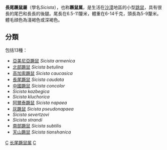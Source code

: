 {{Automatic taxobox
| taxon = Sicista
| authority = Gray, 1827
| image = Pallas Sicista betulina 1778-79.png
}}

'''長尾蹶鼠屬'''（學名''Sicista''），也称'''蹶鼠属'''，是生活在[[沙漠|沙漠]]地區的小型[[跳鼠科|跳鼠]]，具有很長的尾巴和長長的後腿。尾長在6.5-11釐米，體重在6-14千克，頭長為5-9釐米。體毛顔色為淺褐色或深褐色。

==分類==
包括13種：
* [[亞美尼亞蹶鼠|亞美尼亞蹶鼠]] ''Sicista armenica''
* [[北部蹶鼠|北部蹶鼠]] ''Sicista betulina''
* [[高加索蹶鼠|高加索蹶鼠]] ''Sicista caucasica''
* [[長尾蹶鼠|長尾蹶鼠]] ''Sicista caudata''
* [[中國蹶鼠|中國蹶鼠]] ''Sicista concolor''
* ''Sicista kazbegica''
* ''Sicista kluchorica''
* [[阿爾泰蹶鼠|阿爾泰蹶鼠]] ''Sicista napaea''
* [[灰蹶鼠|灰蹶鼠]] ''Sicista pseudonapaea''
* ''Sicista severtzovi''
* ''Sicista strandi''
* [[南部蹶鼠|南部蹶鼠]] ''Sicista subtilis''
* [[天山蹶鼠|天山蹶鼠]] ''Sicista tianshanica''

{{taxonbar}}
[[Category:長尾蹶鼠亞科|C]]
[[Category:长尾蹶鼠属|]]
[[Category:1827年描述的分类群|C]]